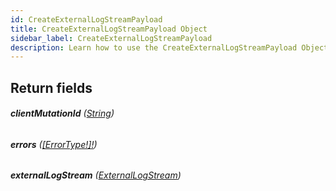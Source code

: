 ```yaml
---
id: CreateExternalLogStreamPayload
title: CreateExternalLogStreamPayload Object
sidebar_label: CreateExternalLogStreamPayload
description: Learn how to use the CreateExternalLogStreamPayload Object for Builder's API.
---
```


## Return fields

###### <b>clientMutationId</b> ([String](/composer/builder/api/schema/scalar/String.mdx))

###### <b>errors</b> ([[ErrorType!]!](/composer/builder/api/schema/object/ErrorType.mdx))

###### <b>externalLogStream</b> ([ExternalLogStream](/composer/builder/api/schema/object/ExternalLogStream.mdx))
